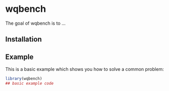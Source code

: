 
# wqbench

<!-- badges: start -->
<!-- badges: end -->

The goal of wqbench is to ...

## Installation


## Example

This is a basic example which shows you how to solve a common problem:

``` r
library(wqbench)
## basic example code
```
